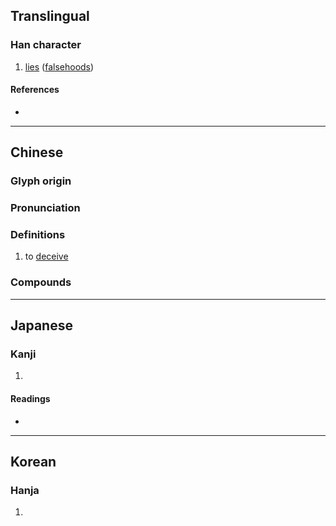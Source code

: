 {{character info/new}}
==Translingual==

===Han character===
{{Han char|rn=9|rad=人|as=06|sn=8|four=27240|canj=OHBY|ids=⿰亻舟}}

# [[lie]]s ([[falsehood]]s)

====References====
* {{Han ref|kx=0102.170|dkj=00606|dj=0217.010|hdz=10149.110|uh=4F9C|ud=20380|bh=CBC5|bd=52165}}

----

==Chinese==
{{zh-forms}}

===Glyph origin===
{{Han etym}}

===Pronunciation===
{{zh-pron
|m=zhōu
|c=zau1
|mc=y
|oc=y
|ma=
|cat=v
}}

===Definitions===
{{zh-hanzi}}

# {{lb|zh|literary}} to [[deceive]]

===Compounds===
{{zh-der|侜張}}

----

==Japanese==

===Kanji===
{{ja-kanji|grade=|rs=人06}}

# {{defn|lang=ja|sort=人06}}

====Readings====
* {{ja-readings|on=[[ちゅう]] (chū), [[ちゅ]] (chu)|kun=[[おおいかくす]] (ooikakusu), [[いつわる]] (itsuwaru)}}

----

==Korean==

===Hanja===
{{ko-hanja|hangeul=주|rv=ju|mr=chu}}

# {{defn|lang=ko|sort=人06}}